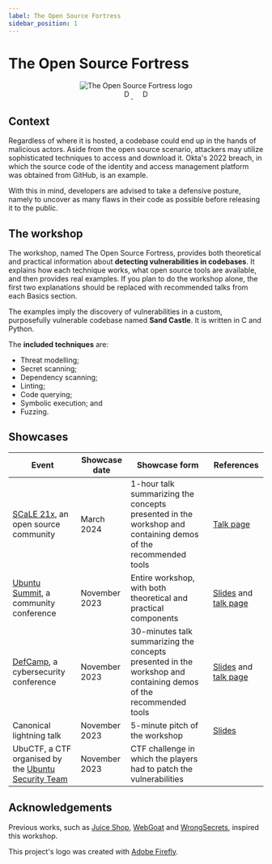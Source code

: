 ```yaml
---
label: The Open Source Fortress
sidebar_position: 1
---
```


# The Open Source Fortress

<!--
    Keep this content synced with README.md. Do the following modifications:
    - Remove the title immediately after the logo;
    - Replace the title of the "The Open Source Fortress" section with "The workshop"; and
    - Remove the "Wiki" section.
-->


<div align="center">
  <img src={Logo} className="logo" alt="The Open Source Fortress logo" style={{width: 256}}/>
</div>
<div align="center" float="left">
  <div className="badges-container">
      <a href="https://github.com/iosifache/oss_fortress/packages">
        <img src="https://img.shields.io/badge/Docker_images-GHCR-blue?logo=docker" height="17" alt="Docker image: GHCR"/>
      </a>
      &nbsp; &nbsp;
      <a href="https://ossfortress.io/">
        <img src="https://img.shields.io/badge/Documentation-available-green?logo=docusaurus" height="17" alt="Documentation: available"/>
      </a>
  </div>
</div>

## Context

Regardless of where it is hosted, a codebase could end up in the hands of malicious actors. Aside from the open source scenario, attackers may utilize sophisticated techniques to access and download it. Okta's 2022 breach, in which the source code of the identity and access management platform was obtained from GitHub, is an example.

With this in mind, developers are advised to take a defensive posture, namely to uncover as many flaws in their code as possible before releasing it to the public.

## The workshop

The workshop, named The Open Source Fortress, provides both theoretical and practical information about **detecting vulnerabilities in codebases**. It explains how each technique works, what open source tools are available, and then provides real examples. If you plan to do the workshop alone, the first two explanations should be replaced with recommended talks from each Basics section.

The examples imply the discovery of vulnerabilities in a custom, purposefully vulnerable codebase named **Sand Castle**. It is written in C and Python.

The **included techniques** are:
- Threat modelling;
- Secret scanning;
- Dependency scanning;
- Linting;
- Code querying;
- Symbolic execution; and
- Fuzzing.

## Showcases

| Event                                                                                       | Showcase date     | Showcase form                                                                                         | References                                                                                                                                                                                |
| ------------------------------------------------------------------------------------------- | ----------------- | ----------------------------------------------------------------------------------------------------- | ----------------------------------------------------------------------------------------------------------------------------------------------------------------------------------------- |
| [SCaLE 21x](https://www.socallinuxexpo.org/scale/21x), an open source community             | March 2024        | 1-hour talk summarizing the concepts presented in the workshop and containing demos of the recommended tools | [Talk page](https://www.socallinuxexpo.org/scale/21x/presentations/open-source-fortress) |
| [Ubuntu Summit](https://events.canonical.com/event/31), a community conference              | November 2023     | Entire workshop, with both theoretical and practical components                                       | [Slides](https://raw.githubusercontent.com/iosifache/oss_fortress/main/presentation/ubuntu-summit-23/export.pdf) and [talk page](https://events.canonical.com/event/31/contributions/219) |
| [DefCamp](https://def.camp/speaker), a cybersecurity conference                             | November 2023     | 30-minutes talk summarizing the concepts presented in the workshop and containing demos of the recommended tools | [Slides](https://ossfortress.io/defcamp) and [talk page](https://def.camp/speaker/george-andrei-iosif-2)                                                                                  |
| Canonical lightning talk                                                                    | November 2023     | 5-minute pitch of the workshop                                                                        | [Slides](https://raw.githubusercontent.com/iosifache/oss_fortress/main/presentation/lightning-talk-23/export.pdf)                                                                         |
| UbuCTF, a CTF organised by the [Ubuntu Security Team](https://wiki.ubuntu.com/SecurityTeam) | November 2023     | CTF challenge in which the players had to patch the vulnerabilities                                   |                                                                                                                                                                                           |

## Acknowledgements

Previous works, such as [Juice Shop](https://owasp.org/www-project-juice-shop), [WebGoat](https://github.com/WebGoat/WebGoat) and [WrongSecrets](https://owasp.org/www-project-juice-shop), inspired this workshop.

This project's logo was created with [Adobe Firefly](https://firefly.adobe.com).
